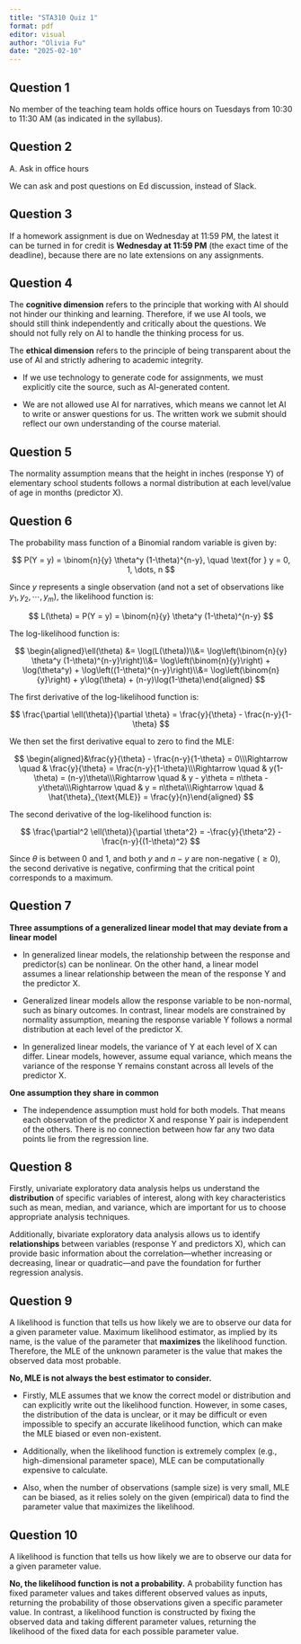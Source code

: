 ```yaml
---
title: "STA310 Quiz 1"
format: pdf
editor: visual
author: "Olivia Fu"
date: "2025-02-10"
---
```


## Question 1

No member of the teaching team holds office hours on Tuesdays from 10:30 to 11:30 AM (as indicated in the syllabus).

## Question 2

A. Ask in office hours

We can ask and post questions on Ed discussion, instead of Slack.

## Question 3

If a homework assignment is due on Wednesday at 11:59 PM, the latest it can be turned in for credit is **Wednesday at 11:59 PM** (the exact time of the deadline), because there are no late extensions on any assignments.

\clearpage

## Question 4

The **cognitive dimension** refers to the principle that working with AI should not hinder our thinking and learning. Therefore, if we use AI tools, we should still think independently and critically about the questions. We should not fully rely on AI to handle the thinking process for us.

The **ethical dimension** refers to the principle of being transparent about the use of AI and strictly adhering to academic integrity.

-   If we use technology to generate code for assignments, we must explicitly cite the source, such as AI-generated content.

-   We are not allowed use AI for narratives, which means we cannot let AI to write or answer questions for us. The written work we submit should reflect our own understanding of the course material.

## Question 5

The normality assumption means that the height in inches (response Y) of elementary school students follows a normal distribution at each level/value of age in months (predictor X).

\clearpage

## Question 6

The probability mass function of a Binomial random variable is given by:

$$
P(Y = y) = \binom{n}{y} \theta^y (1-\theta)^{n-y}, \quad \text{for } y = 0, 1, \dots, n
$$

Since $y$ represents a single observation (and not a set of observations like $y_1, y_2,\cdots, y_m$), the likelihood function is:

$$
L(\theta) = P(Y = y) = \binom{n}{y} \theta^y (1-\theta)^{n-y}
$$

The log-likelihood function is:

$$
\begin{aligned}\ell(\theta) &= \log(L(\theta))\\&= \log\left(\binom{n}{y} \theta^y (1-\theta)^{n-y}\right)\\&= \log\left(\binom{n}{y}\right) + \log(\theta^y) + \log\left((1-\theta)^{n-y}\right)\\&= \log\left(\binom{n}{y}\right) + y\log(\theta) + (n-y)\log(1-\theta)\end{aligned}
$$

The first derivative of the log-likelihood function is:

$$
\frac{\partial \ell(\theta)}{\partial \theta} = \frac{y}{\theta} - \frac{n-y}{1-\theta}
$$

We then set the first derivative equal to zero to find the MLE:

$$
\begin{aligned}&\frac{y}{\theta} - \frac{n-y}{1-\theta} = 0\\\Rightarrow \quad & \frac{y}{\theta} = \frac{n-y}{1-\theta}\\\Rightarrow \quad & y(1-\theta) = (n-y)\theta\\\Rightarrow \quad & y - y\theta = n\theta - y\theta\\\Rightarrow \quad & y = n\theta\\\Rightarrow \quad & \hat{\theta}_{\text{MLE}} = \frac{y}{n}\end{aligned}
$$

The second derivative of the log-likelihood function is:

$$
\frac{\partial^2 \ell(\theta)}{\partial \theta^2} = -\frac{y}{\theta^2} - \frac{n-y}{(1-\theta)^2}
$$

Since $\theta$ is between 0 and 1, and both $y$ and $n-y$ are non-negative ($\geq 0$), the second derivative is negative, confirming that the critical point corresponds to a maximum.

## Question 7

**Three assumptions of a generalized linear model that may deviate from a linear model**

-   In generalized linear models, the relationship between the response and predictor(s) can be nonlinear. On the other hand, a linear model assumes a linear relationship between the mean of the response Y and the predictor X.

-   Generalized linear models allow the response variable to be non-normal, such as binary outcomes. In contrast, linear models are constrained by normality assumption, meaning the response variable Y follows a normal distribution at each level of the predictor X.

-   In generalized linear models, the variance of Y at each level of X can differ. Linear models, however, assume equal variance, which means the variance of the response Y remains constant across all levels of the predictor X.

**One assumption they share in common**

-   The independence assumption must hold for both models. That means each observation of the predictor X and response Y pair is independent of the others. There is no connection between how far any two data points lie from the regression line.

## Question 8

Firstly, univariate exploratory data analysis helps us understand the **distribution** of specific variables of interest, along with key characteristics such as mean, median, and variance, which are important for us to choose appropriate analysis techniques.

Additionally, bivariate exploratory data analysis allows us to identify **relationships** between variables (response Y and predictors X), which can provide basic information about the correlation—whether increasing or decreasing, linear or quadratic—and pave the foundation for further regression analysis.

\clearpage

## Question 9

A likelihood is function that tells us how likely we are to observe our data for a given parameter value. Maximum likelihood estimator, as implied by its name, is the value of the parameter that **maximizes** the likelihood function. Therefore, the MLE of the unknown parameter is the value that makes the observed data most probable.

**No, MLE is not always the best estimator to consider.**

-   Firstly, MLE assumes that we know the correct model or distribution and can explicitly write out the likelihood function. However, in some cases, the distribution of the data is unclear, or it may be difficult or even impossible to specify an accurate likelihood function, which can make the MLE biased or even non-existent.

-   Additionally, when the likelihood function is extremely complex (e.g., high-dimensional parameter space), MLE can be computationally expensive to calculate.

-   Also, when the number of observations (sample size) is very small, MLE can be biased, as it relies solely on the given (empirical) data to find the parameter value that maximizes the likelihood.

## Question 10

A likelihood is function that tells us how likely we are to observe our data for a given parameter value.

**No, the likelihood function is not a probability.** A probability function has fixed parameter values and takes different observed values as inputs, returning the probability of those observations given a specific parameter value. In contrast, a likelihood function is constructed by fixing the observed data and taking different parameter values, returning the likelihood of the fixed data for each possible parameter value.
